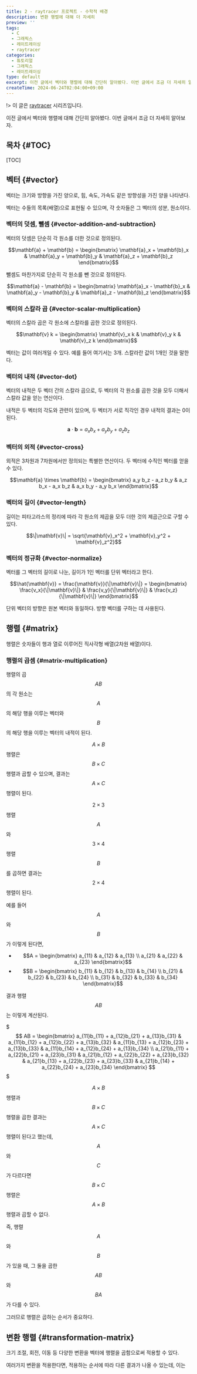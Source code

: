 ```yaml
---
title: 2 - raytracer 프로젝트 - 수학적 배경
description: 변환 행렬에 대해 더 자세히
preview: ''
tags:
  - C
  - 그래픽스
  - 레이트레이싱
  - raytracer
categories:
  - 튜토리얼
  - 그래픽스
  - 레이트레이싱
type: default
excerpt: 이전 글에서 벡터와 행렬에 대해 간단히 알아봤다. 이번 글에서 조금 더 자세히 알아보자. 벡터는 크기와 방향을 가진 양으로, 힘, 속도, 가속도 같은 방향성을 가진 양을 나타낸다.
createTime: 2024-06-24T02:04:00+09:00
---
```


!> 이 글은 [raytracer](/tags/raytracer) 시리즈입니다.

이전 글에서 벡터와 행렬에 대해 간단히 알아봤다. 이번 글에서 조금 더 자세히 알아보자.

## 목차 \{#TOC\}

[TOC]

## 벡터 \{#vector\}

벡터는 크기와 방향을 가진 양으로, 힘, 속도, 가속도 같은 방향성을 가진 양을 나타낸다.

벡터는 수들의 목록(배열)으로 표현될 수 있으며, 갹 숫자들은 그 벡터의 성분, 원소이다.

### 벡터의 덧셈, 뺄셈 \{#vector-addition-and-subtraction\}

벡터의 덧셈은 단순히 각 원소를 더한 것으로 정의된다.

$$\mathbf{a} + \mathbf{b} = \begin{bmatrix} \mathbf{a}_x + \mathbf{b}_x & \mathbf{a}_y + \mathbf{b}_y & \mathbf{a}_z + \mathbf{b}_z \end{bmatrix}$$

뺄셈도 마찬가지로 단순히 각 원소를 뺀 것으로 정의된다.

$$\mathbf{a} - \mathbf{b} = \begin{bmatrix} \mathbf{a}_x - \mathbf{b}_x & \mathbf{a}_y - \mathbf{b}_y & \mathbf{a}_z - \mathbf{b}_z \end{bmatrix}$$

### 벡터의 스칼라 곱 \{#vector-scalar-multiplication\}

벡터의 스칼라 곱은 각 원소에 스칼라를 곱한 것으로 정의된다.

$$\mathbf{v} k = \begin{bmatrix} \mathbf{v}_x k & \mathbf{v}_y k & \mathbf{v}_z k \end{bmatrix}$$

벡터는 값이 여러개일 수 있다. 예를 들어 여기서는 3개. 스칼라란 값이 1개인 것을 말한다.

### 벡터의 내적 \{#vector-dot\}

벡터의 내적은 두 벡터 간의 스칼라 곱으로, 두 벡터의 각 원소를 곱한 것을 모두 더해서 스칼라 값을 얻는 연산이다.

내적은 두 벡터의 각도와 관련이 있으며, 두 벡터가 서로 직각인 경우 내적의 결과는 0이 된다.

$$\mathbf{a} \cdot \mathbf{b} = a_x b_x + a_y b_y + a_z b_z$$

### 벡터의 외적 \{#vector-cross\}

외적은 3차원과 7차원에서만 정의되는 특별한 연산이다. 두 벡터에 수직인 벡터를 얻을 수 있다.

$$\mathbf{a} \times \mathbf{b} = \begin{bmatrix} a_y b_z - a_z b_y & a_z b_x - a_x b_z & a_x b_y - a_y b_x \end{bmatrix}$$

### 벡터의 길이 \{#vector-length\}

길이는 피타고라스의 정리에 따라 각 원소의 제곱을 모두 더한 것의 제곱근으로 구할 수 있다.

$$\|\mathbf{v}\| = \sqrt{\mathbf{v}_x^2 + \mathbf{v}_y^2 + \mathbf{v}_z^2}$$

### 벡터의 정규화 \{#vector-normalize\}

벡터를 그 벡터의 길이로 나눈, 길이가 1인 벡터를 단위 벡터라고 한다.

$$\hat{\mathbf{v}} = \frac{\mathbf{v}}{\|\mathbf{v}\|} = \begin{bmatrix} \frac{v_x}{\|\mathbf{v}\|} & \frac{v_y}{\|\mathbf{v}\|} & \frac{v_z}{\|\mathbf{v}\|} \end{bmatrix}$$

단위 벡터의 방향은 원본 벡터와 동일하다. 방향 벡터를 구하는 데 사용된다.

## 행렬 \{#matrix\}

행렬은 숫자들이 행과 열로 이루어진 직사각형 배열(2차원 배열)이다.

### 행렬의 곱셈 \{#matrix-multiplication\}

행렬의 곱 $$AB$$의 각 원소는 $$A$$의 해당 행을 이루는 벡터와 $$B$$의 해당 행을 이루는 벡터의 내적이 된다.

$$A \times B$$ 행렬은 $$B \times C$$ 행렬과 곱할 수 있으며, 결과는 $$A \times C$$ 행렬이 된다.

$$2 \times 3$$ 행렬 $$A$$와 $$3 \times 4$$ 행렬 $$B$$를 곱하면 결과는 $$2 \times 4$$ 행렬이 된다.

예를 들어 $$A$$와 $$B$$가 이렇게 된다면,

- $$A = \begin{bmatrix} a_{11} & a_{12} & a_{13} \\ a_{21} & a_{22} & a_{23} \end{bmatrix}$$
- $$B = \begin{bmatrix} b_{11} & b_{12} & b_{13} & b_{14} \\ b_{21} & b_{22} & b_{23} & b_{24} \\ b_{31} & b_{32} & b_{33} & b_{34} \end{bmatrix}$$

결과 행렬 $$AB$$는 이렇게 계산된다.

$$$
AB = \begin{bmatrix}
a_{11}b_{11} + a_{12}b_{21} + a_{13}b_{31} & a_{11}b_{12} + a_{12}b_{22} + a_{13}b_{32} & a_{11}b_{13} + a_{12}b_{23} + a_{13}b_{33} & a_{11}b_{14} + a_{12}b_{24} + a_{13}b_{34} \\
a_{21}b_{11} + a_{22}b_{21} + a_{23}b_{31} & a_{21}b_{12} + a_{22}b_{22} + a_{23}b_{32} & a_{21}b_{13} + a_{22}b_{23} + a_{23}b_{33} & a_{21}b_{14} + a_{22}b_{24} + a_{23}b_{34}
\end{bmatrix}
$$$

$$A \times B$$ 행렬과 $$B \times C$$ 행렬을 곱한 결과는 $$A \times C$$ 행렬이 된다고 했는데,
$$A$$와 $$C$$가 다르다면 $$B \times C$$ 행렬은 $$A \times B$$ 행렬과 곱할 수 없다.

즉, 행렬 $$A$$와 $$B$$가 있을 때, 그 둘을 곱한 $$AB$$와 $$BA$$가 다를 수 있다.

그러므로 행렬은 곱하는 순서가 중요하다.

## 변환 행렬 \{#transformation-matrix\}

크기 조절, 회전, 이동 등 다양한 변환을 벡터에 행렬을 곱함으로써 적용할 수 있다.

여러가지 변환을 적용한다면, 적용하는 순서에 따라 다른 결과가 나올 수 있는데, 이는 
